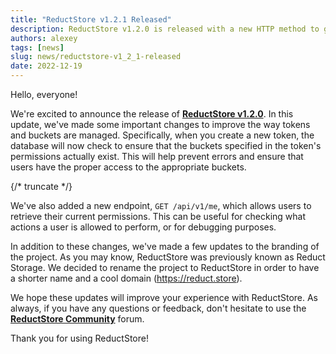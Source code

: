 ```yaml
---
title: "ReductStore v1.2.1 Released"
description: ReductStore v1.2.0 is released with a new HTTP method to get permission for the current API token
authors: alexey
tags: [news]
slug: news/reductstore-v1_2_1-released
date: 2022-12-19
---
```


Hello, everyone!

We're excited to announce the release
of [**ReductStore v1.2.0**](https://github.com/reductstore/reductstore/releases/tag/v1.2.0). In this update, we've made some
important changes to
improve the way tokens and buckets are managed. Specifically, when you create a new token, the database will now check
to ensure that the buckets specified in the token's permissions actually exist. This will help prevent errors and ensure
that users have the proper access to the appropriate buckets.

{/* truncate */}

We've also added a new endpoint, `GET /api/v1/me`, which allows users to retrieve their current permissions. This can be
useful for checking what actions a user is allowed to perform, or for debugging purposes.

In addition to these changes, we've made a few updates to the branding of the project. As you may know, ReductStore was
previously known as Reduct Storage. We decided to rename the project to ReductStore in order to have a shorter name and
a cool domain (https://reduct.store).

We hope these updates will improve your experience with ReductStore. As always, if you have any questions or feedback,
don't hesitate to use the [**ReductStore Community**](https://community.reduct.store/signup) forum.

Thank you for using ReductStore!
